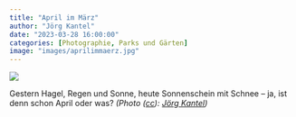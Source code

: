 ```yaml
---
title: "April im März"
author: "Jörg Kantel"
date: "2023-03-28 16:00:00"
categories: [Photographie, Parks und Gärten]
image: "images/aprilimmaerz.jpg"
---
```


[![](images/aprilimmaerz-b.jpg)](https://www.flickr.com/photos/schockwellenreiter/52775835812/)

Gestern Hagel, Regen und Sonne, heute Sonnenschein mit Schnee – ja, ist denn schon April oder was? *(Photo ([cc](http://creativecommons.org/licenses/by-nc-nd/2.0/)): [Jörg Kantel](http://cognitiones.kantel-chaos-team.de/cv.html))*